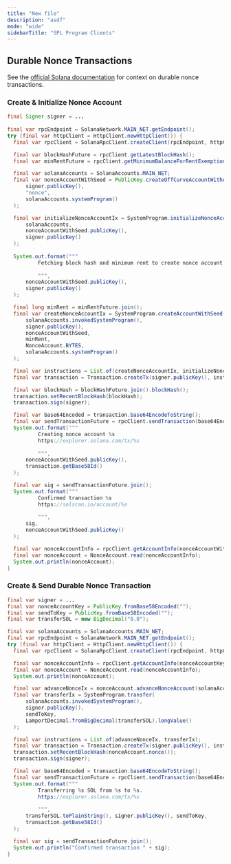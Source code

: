 ```yaml
---
title: "New file"
description: "asdf"
mode: "wide"
sidebarTitle: "SPL Program Clients"
---
```


## Durable Nonce Transactions

See the [official Solana documentation](https://solana.com/developers/courses/offline-transactions/durable-nonces) for context on durable nonce transactions.

### Create & Initialize Nonce Account

```java
final Signer signer = ...
 
final var rpcEndpoint = SolanaNetwork.MAIN_NET.getEndpoint();
try (final var httpClient = HttpClient.newHttpClient()) {
  final var rpcClient = SolanaRpcClient.createClient(rpcEndpoint, httpClient);

  final var blockHashFuture = rpcClient.getLatestBlockHash();
  final var minRentFuture = rpcClient.getMinimumBalanceForRentExemption(NonceAccount.BYTES);

  final var solanaAccounts = SolanaAccounts.MAIN_NET;
  final var nonceAccountWithSeed = PublicKey.createOffCurveAccountWithAsciiSeed(
      signer.publicKey(),
      "nonce",
      solanaAccounts.systemProgram()
  );

  final var initializeNonceAccountIx = SystemProgram.initializeNonceAccount(
      solanaAccounts,
      nonceAccountWithSeed.publicKey(),
      signer.publicKey()
  );
  
  System.out.format("""
          Fetching block hash and minimum rent to create nonce account %s with authority %s.
          
          """,
      nonceAccountWithSeed.publicKey(),
      signer.publicKey()
  );

  final long minRent = minRentFuture.join();
  final var createNonceAccountIx = SystemProgram.createAccountWithSeed(
      solanaAccounts.invokedSystemProgram(),
      signer.publicKey(),
      nonceAccountWithSeed,
      minRent,
      NonceAccount.BYTES,
      solanaAccounts.systemProgram()
  );

  final var instructions = List.of(createNonceAccountIx, initializeNonceAccountIx);
  final var transaction = Transaction.createTx(signer.publicKey(), instructions);

  final var blockHash = blockHashFuture.join().blockHash();
  transaction.setRecentBlockHash(blockHash);
  transaction.sign(signer);

  final var base64Encoded = transaction.base64EncodeToString();
  final var sendTransactionFuture = rpcClient.sendTransaction(base64Encoded);
  System.out.format("""
          Creating nonce account %s
          https://explorer.solana.com/tx/%s
          
          """,
      nonceAccountWithSeed.publicKey(),
      transaction.getBase58Id()
  );

  final var sig = sendTransactionFuture.join();
  System.out.format("""
          Confirmed transaction %s
          https://solscan.io/account/%s
          
          """,
      sig,
      nonceAccountWithSeed.publicKey()
  );

  final var nonceAccountInfo = rpcClient.getAccountInfo(nonceAccountWithSeed.publicKey()).join();
  final var nonceAccount = NonceAccount.read(nonceAccountInfo);
  System.out.println(nonceAccount);
}
```

### Create & Send Durable Nonce Transaction

```java
final var signer = ...
final var nonceAccountKey = PublicKey.fromBase58Encoded("");
final var sendToKey = PublicKey.fromBase58Encoded("");
final var transferSOL = new BigDecimal("0.0");

final var solanaAccounts = SolanaAccounts.MAIN_NET;
final var rpcEndpoint = SolanaNetwork.MAIN_NET.getEndpoint();
try (final var httpClient = HttpClient.newHttpClient()) {
  final var rpcClient = SolanaRpcClient.createClient(rpcEndpoint, httpClient);

  final var nonceAccountInfo = rpcClient.getAccountInfo(nonceAccountKey).join();
  final var nonceAccount = NonceAccount.read(nonceAccountInfo);
  System.out.println(nonceAccount);

  final var advanceNonceIx = nonceAccount.advanceNonceAccount(solanaAccounts);
  final var transferIx = SystemProgram.transfer(
      solanaAccounts.invokedSystemProgram(),
      signer.publicKey(),
      sendToKey,
      LamportDecimal.fromBigDecimal(transferSOL).longValue()
  );

  final var instructions = List.of(advanceNonceIx, transferIx);
  final var transaction = Transaction.createTx(signer.publicKey(), instructions);
  transaction.setRecentBlockHash(nonceAccount.nonce());
  transaction.sign(signer);

  final var base64Encoded = transaction.base64EncodeToString();
  final var sendTransactionFuture = rpcClient.sendTransaction(base64Encoded);
  System.out.format("""
          Transferring %s SOL from %s to %s.
          https://explorer.solana.com/tx/%s
          
          """,
      transferSOL.toPlainString(), signer.publicKey(), sendToKey,
      transaction.getBase58Id()
  );

  final var sig = sendTransactionFuture.join();
  System.out.println("Confirmed transaction " + sig);
}
```